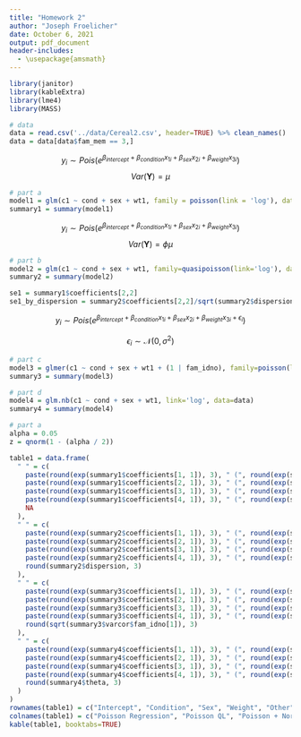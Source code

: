 ```yaml
---
title: "Homework 2"
author: "Joseph Froelicher"
date: October 6, 2021
output: pdf_document
header-includes:
  - \usepackage{amsmath}
---
```


```r
library(janitor)
library(kableExtra)
library(lme4)
library(MASS)

# data
data = read.csv('../data/Cereal2.csv', header=TRUE) %>% clean_names()
data = data[data$fam_mem == 3,]

```

\section{Question 1}
\subsection{Part A}

$$y_i\sim Pois(e^{\beta_{intercept} + \beta_{condition}x_{1i} + \beta_{sex}x_{2i}+\beta_{weight}x_{3i}})$$
$$Var(\textbf{Y}) = \mu$$

```r
# part a
model1 = glm(c1 ~ cond + sex + wt1, family = poisson(link = 'log'), data = data)
summary1 = summary(model1)

```

$$y_i\sim Pois(e^{\beta_{intercept} + \beta_{condition}x_{1i} + \beta_{sex}x_{2i}+\beta_{weight}x_{3i}})$$
$$Var(\textbf{Y}) = \phi\mu$$


\subsection{Part B}

```r
# part b
model2 = glm(c1 ~ cond + sex + wt1, family=quasipoisson(link='log'), data=data)
summary2 = summary(model2)

se1 = summary1$coefficients[2,2]
se1_by_dispersion = summary2$coefficients[2,2]/sqrt(summary2$dispersion)

```

$$y_i\sim Pois(e^{\beta_{intercept} + \beta_{condition}x_{1i} + \beta_{sex}x_{2i}+\beta_{weight}x_{3i}+\epsilon_i})$$

$$\epsilon_i\sim\mathcal{N}(0, \sigma^2)$$
\subsection{Part C}

```r
# part c
model3 = glmer(c1 ~ cond + sex + wt1 + (1 | fam_idno), family=poisson(link='log'), data=data)
summary3 = summary(model3)

```

\subsection{Part D}

```r
# part d
model4 = glm.nb(c1 ~ cond + sex + wt1, link='log', data=data)
summary4 = summary(model4)

```

\section{Question 2}
```r
# part a
alpha = 0.05
z = qnorm(1 - (alpha / 2))

table1 = data.frame(
  " " = c(
    paste(round(exp(summary1$coefficients[1, 1]), 3), " (", round(exp(summary1$coefficients[1, 1] - summary1$coefficients[1, 2]*z), 3), ", ", round(exp(summary1$coefficients[1, 1] + summary1$coefficients[1, 2]*z), 3), ")", sep=""),
    paste(round(exp(summary1$coefficients[2, 1]), 3), " (", round(exp(summary1$coefficients[2, 1] - summary1$coefficients[2, 2]*z), 3), ", ", round(exp(summary1$coefficients[2, 1] + summary1$coefficients[2, 2]*z), 3), ")", sep=""),
    paste(round(exp(summary1$coefficients[3, 1]), 3), " (", round(exp(summary1$coefficients[3, 1] - summary1$coefficients[3, 2]*z), 3), ", ", round(exp(summary1$coefficients[3, 1] + summary1$coefficients[3, 2]*z), 3), ")", sep=""),
    paste(round(exp(summary1$coefficients[4, 1]), 3), " (", round(exp(summary1$coefficients[4, 1] - summary1$coefficients[4, 2]*z), 3), ", ", round(exp(summary1$coefficients[4, 1] + summary1$coefficients[4, 2]*z), 3), ")", sep=""),
    NA
  ),
  " " = c(
    paste(round(exp(summary2$coefficients[1, 1]), 3), " (", round(exp(summary2$coefficients[1, 1] - summary2$coefficients[1, 2]*z), 3), ", ", round(exp(summary2$coefficients[1, 1] + summary2$coefficients[1, 2]*z), 3), ")", sep=""),
    paste(round(exp(summary2$coefficients[2, 1]), 3), " (", round(exp(summary2$coefficients[2, 1] - summary2$coefficients[2, 2]*z), 3), ", ", round(exp(summary2$coefficients[2, 1] + summary2$coefficients[2, 2]*z), 3), ")", sep=""),
    paste(round(exp(summary2$coefficients[3, 1]), 3), " (", round(exp(summary2$coefficients[3, 1] - summary2$coefficients[3, 2]*z), 3), ", ", round(exp(summary2$coefficients[3, 1] + summary2$coefficients[3, 2]*z), 3), ")", sep=""),
    paste(round(exp(summary2$coefficients[4, 1]), 3), " (", round(exp(summary2$coefficients[4, 1] - summary2$coefficients[4, 2]*z), 3), ", ", round(exp(summary2$coefficients[4, 1] + summary2$coefficients[4, 2]*z), 3), ")", sep=""),
    round(summary2$dispersion, 3)
  ),
  " " = c(
    paste(round(exp(summary3$coefficients[1, 1]), 3), " (", round(exp(summary3$coefficients[1, 1] - summary3$coefficients[1, 2]*z), 3), ", ", round(exp(summary3$coefficients[1, 1] + summary3$coefficients[1, 2]*z), 3), ")", sep=""),
    paste(round(exp(summary3$coefficients[2, 1]), 3), " (", round(exp(summary3$coefficients[2, 1] - summary3$coefficients[2, 2]*z), 3), ", ", round(exp(summary3$coefficients[2, 1] + summary3$coefficients[2, 2]*z), 3), ")", sep=""),
    paste(round(exp(summary3$coefficients[3, 1]), 3), " (", round(exp(summary3$coefficients[3, 1] - summary3$coefficients[3, 2]*z), 3), ", ", round(exp(summary3$coefficients[3, 1] + summary3$coefficients[3, 2]*z), 3), ")", sep=""),
    paste(round(exp(summary3$coefficients[4, 1]), 3), " (", round(exp(summary3$coefficients[4, 1] - summary3$coefficients[4, 2]*z), 3), ", ", round(exp(summary3$coefficients[4, 1] + summary3$coefficients[4, 2]*z), 3), ")", sep=""),
    round(sqrt(summary3$varcor$fam_idno[1]), 3)
  ),
  " " = c(
    paste(round(exp(summary4$coefficients[1, 1]), 3), " (", round(exp(summary4$coefficients[1, 1] - summary4$coefficients[1, 2]*z), 3), ", ", round(exp(summary4$coefficients[1, 1] + summary4$coefficients[1, 2]*z), 3), ")", sep=""),
    paste(round(exp(summary4$coefficients[2, 1]), 3), " (", round(exp(summary4$coefficients[2, 1] - summary4$coefficients[2, 2]*z), 3), ", ", round(exp(summary4$coefficients[2, 1] + summary4$coefficients[2, 2]*z), 3), ")", sep=""),
    paste(round(exp(summary4$coefficients[3, 1]), 3), " (", round(exp(summary4$coefficients[3, 1] - summary4$coefficients[3, 2]*z), 3), ", ", round(exp(summary4$coefficients[3, 1] + summary4$coefficients[3, 2]*z), 3), ")", sep=""),
    paste(round(exp(summary4$coefficients[4, 1]), 3), " (", round(exp(summary4$coefficients[4, 1] - summary4$coefficients[4, 2]*z), 3), ", ", round(exp(summary4$coefficients[4, 1] + summary4$coefficients[4, 2]*z), 3), ")", sep=""),
    round(summary4$theta, 3)
  )
)
rownames(table1) = c("Intercept", "Condition", "Sex", "Weight", "Other")
colnames(table1) = c("Poisson Regression", "Poisson QL", "Poisson + Normal error", "NB NLMIXED")
kable(table1, booktabs=TRUE)

```
